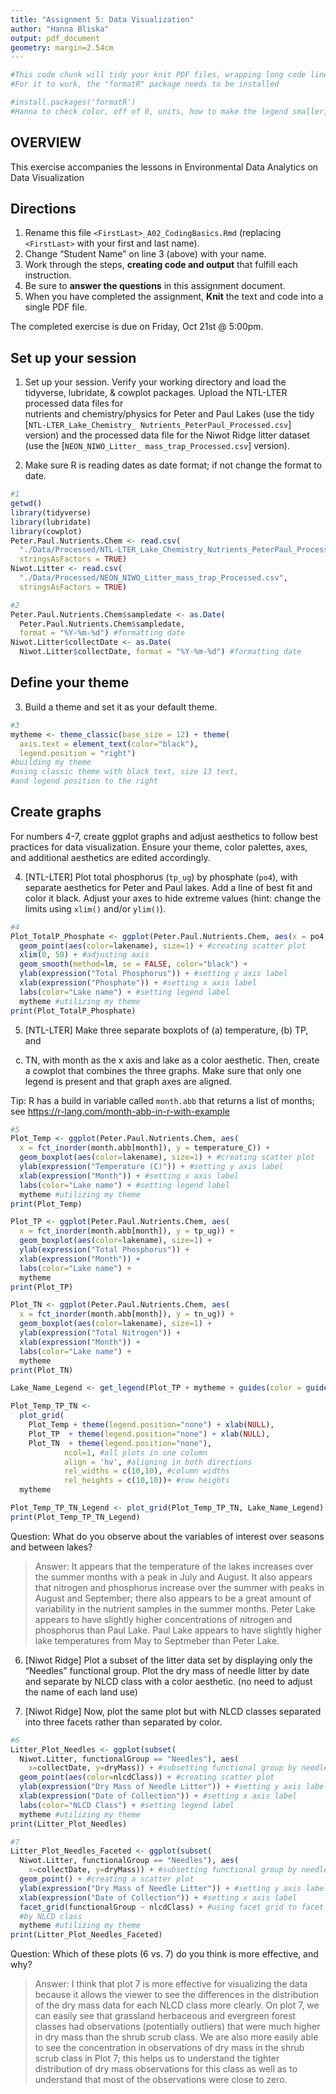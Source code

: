 ```yaml
---
title: "Assignment 5: Data Visualization"
author: "Hanna Bliska"
output: pdf_document
geometry: margin=2.54cm
---
```


```r
#This code chunk will tidy your knit PDF files, wrapping long code lines
#For it to work, the "formatR" package needs to be installed

#install.packages('formatR')
#Hanna to check color, off of 0, units, how to make the legend smaller, month order, drop nas?
```

## OVERVIEW

This exercise accompanies the lessons in Environmental Data Analytics on Data Visualization 

## Directions
1. Rename this file `<FirstLast>_A02_CodingBasics.Rmd` (replacing `<FirstLast>` with your first and last name).
2. Change "Student Name" on line 3 (above) with your name.
3. Work through the steps, **creating code and output** that fulfill each instruction.
4. Be sure to **answer the questions** in this assignment document.
5. When you have completed the assignment, **Knit** the text and code into a single PDF file.

The completed exercise is due on Friday, Oct 21st @ 5:00pm.



## Set up your session 
1. Set up your session. Verify your working directory and load the tidyverse, 
lubridate, & cowplot packages. Upload the NTL-LTER processed data files for  
nutrients and chemistry/physics for Peter and Paul Lakes (use the tidy 
[`NTL-LTER_Lake_Chemistry_
Nutrients_PeterPaul_Processed.csv`] version) and 
the processed data file for the Niwot Ridge litter dataset (use the
[`NEON_NIWO_Litter_
mass_trap_Processed.csv`] version). 

2. Make sure R is reading dates as date format; if not change the format to date.

```r
#1 
getwd()
library(tidyverse)
library(lubridate)
library(cowplot)
Peter.Paul.Nutrients.Chem <- read.csv(
  "./Data/Processed/NTL-LTER_Lake_Chemistry_Nutrients_PeterPaul_Processed.csv",
  stringsAsFactors = TRUE)
Niwot.Litter <- read.csv(
  "./Data/Processed/NEON_NIWO_Litter_mass_trap_Processed.csv", 
  stringsAsFactors = TRUE)

#2 
Peter.Paul.Nutrients.Chem$sampledate <- as.Date(
  Peter.Paul.Nutrients.Chem$sampledate, 
  format = "%Y-%m-%d") #formatting date
Niwot.Litter$collectDate <- as.Date(
  Niwot.Litter$collectDate, format = "%Y-%m-%d") #formatting date

```
## Define your theme
3. Build a theme and set it as your default theme.

```r
#3
mytheme <- theme_classic(base_size = 12) + theme(
  axis.text = element_text(color="black"), 
  legend.position = "right") 
#building my theme 
#using classic theme with black text, size 13 text, 
#and legend position to the right
```

## Create graphs
For numbers 4-7, create ggplot graphs and adjust aesthetics to follow best 
practices for data visualization. Ensure your theme, color palettes, axes, 
and additional aesthetics are edited accordingly.

4. [NTL-LTER] Plot total phosphorus (`tp_ug`) by phosphate (`po4`), with 
separate aesthetics for Peter and Paul lakes. Add a line of best fit and 
color it black. Adjust your axes to hide extreme values (hint: change the 
limits using `xlim()` and/or `ylim()`).

```r
#4
Plot_TotalP_Phosphate <- ggplot(Peter.Paul.Nutrients.Chem, aes(x = po4, y = tp_ug)) +
  geom_point(aes(color=lakename), size=1) + #creating scatter plot
  xlim(0, 50) + #adjusting axis
  geom_smooth(method=lm, se = FALSE, color="black") +
  ylab(expression("Total Phosphorus")) + #setting y axis label
  xlab(expression("Phosphate")) + #setting x axis label
  labs(color="Lake name") + #setting legend label
  mytheme #utilizing my theme
print(Plot_TotalP_Phosphate)
```


5. [NTL-LTER] Make three separate boxplots of (a) temperature, (b) TP, and 
(c) TN, with month as the x axis and lake as a color aesthetic. Then, create 
a cowplot that combines the three graphs. Make sure that only one legend is 
present and that graph axes are aligned. 

Tip: R has a build in variable called `month.abb` that returns a list of months;
see <https://r-lang.com/month-abb-in-r-with-example>

```r
#5
Plot_Temp <- ggplot(Peter.Paul.Nutrients.Chem, aes(
  x = fct_inorder(month.abb[month]), y = temperature_C)) +
  geom_boxplot(aes(color=lakename), size=1) + #creating scatter plot
  ylab(expression("Temperature (C)")) + #setting y axis label
  xlab(expression("Month")) + #setting x axis label
  labs(color="Lake name") + #setting legend label
  mytheme #utilizing my theme
print(Plot_Temp)

Plot_TP <- ggplot(Peter.Paul.Nutrients.Chem, aes(
  x = fct_inorder(month.abb[month]), y = tp_ug)) +
  geom_boxplot(aes(color=lakename), size=1) +
  ylab(expression("Total Phosphorus")) +
  xlab(expression("Month")) +
  labs(color="Lake name") +
  mytheme
print(Plot_TP)

Plot_TN <- ggplot(Peter.Paul.Nutrients.Chem, aes(
  x = fct_inorder(month.abb[month]), y = tn_ug)) +
  geom_boxplot(aes(color=lakename), size=1) +
  ylab(expression("Total Nitrogen")) +
  xlab(expression("Month")) +
  labs(color="Lake name") +
  mytheme
print(Plot_TN)

Lake_Name_Legend <- get_legend(Plot_TP + mytheme + guides(color = guide_legend(nrow = 1))) #creating legend for cowplot

Plot_Temp_TP_TN <-
  plot_grid(
    Plot_Temp + theme(legend.position="none") + xlab(NULL),
    Plot_TP  + theme(legend.position="none") + xlab(NULL), 
    Plot_TN  + theme(legend.position="none"), 
            ncol=1, #all plots in one column
            align = 'hv', #aligning in both directions 
            rel_widths = c(10,10), #column widths
            rel_heights = c(10,10))+ #row heights
  mytheme

Plot_Temp_TP_TN_Legend <- plot_grid(Plot_Temp_TP_TN, Lake_Name_Legend) #adding legend
print(Plot_Temp_TP_TN_Legend)
```

Question: What do you observe about the variables of interest over seasons 
and between lakes? 

> Answer: It appears that the temperature of the lakes increases over the summer months with a peak in July and August. It also appears that nitrogen and phosphorus increase over the summer with peaks in August and September; there also appears to be a great amount of variability in the nutrient samples in the summer months. Peter Lake appears to have slightly higher concentrations of nitrogen and phosphorus than Paul Lake. Paul Lake appears to have slightly higher lake temperatures from May to Septmeber than Peter Lake. 

6. [Niwot Ridge] Plot a subset of the litter data set by displaying only the 
"Needles" functional group. Plot the dry mass of needle litter by date and 
separate by NLCD class with a color aesthetic. (no need to adjust the name 
of each land use)

7. [Niwot Ridge] Now, plot the same plot but with NLCD classes separated into 
three facets rather than separated by color. 

```r
#6
Litter_Plot_Needles <- ggplot(subset(
  Niwot.Litter, functionalGroup == "Needles"), aes(
    x=collectDate, y=dryMass)) + #subsetting functional group by needles
  geom_point(aes(color=nlcdClass)) + #creating scatter plot
  ylab(expression("Dry Mass of Needle Litter")) + #setting y axis label
  xlab(expression("Date of Collection")) + #setting x axis label
  labs(color="NLCD Class") + #setting legend label
  mytheme #utilizing my theme
print(Litter_Plot_Needles)

#7
Litter_Plot_Needles_Faceted <- ggplot(subset(
  Niwot.Litter, functionalGroup == "Needles"), aes(
    x=collectDate, y=dryMass)) + #subsetting functional group by needles
  geom_point() + #creating a scatter plot
  ylab(expression("Dry Mass of Needle Litter")) + #setting y axis label
  xlab(expression("Date of Collection")) + #setting x axis label
  facet_grid(functionalGroup ~ nlcdClass) + #using facet grid to facet the plot 
  #by NLCD class
  mytheme #utilizing my theme
print(Litter_Plot_Needles_Faceted)

```
Question: Which of these plots (6 vs. 7) do you think is more effective, and why? 

> Answer: I think that plot 7 is more effective for visualizing the data because it allows the viewer to see the differences in the distribution of the dry mass data for each NLCD class more clearly. On plot 7, we can easily see that grassland herbaceous and evergreen forest classes had observations (potentially outliers) that were much higher in dry mass than the shrub scrub class. We are also more easily able to see the concentration in observations of dry mass in the shrub scrub class in Plot 7; this helps us to understand the tighter distribution of dry mass observations for this class as well as to understand that most of the observations were close to zero.  